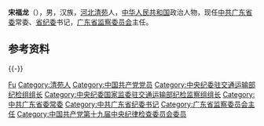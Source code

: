 '''宋福龙'''（{{bd|1964年|8月||catIdx=Song宋}}），男，汉族，[[河北|河北]][[清苑|清苑]]人，[[中华人民共和国|中华人民共和国]]政治人物，现任[[中国共产党广东省委员会|中共广东省委]]常委、[[中国共产党广东省纪律检查委员会|省纪委]]书记，[[广东省监察委员会|广东省监察委员会]]主任。

== 参考资料 ==
{{reflist}}

{{-}}
{{start box}}
{{s-ppo|cpc}}
{{s-before|[[施克辉|施克辉]]}}
{{s-title|[[中国共产党广东省纪律检查委员会|中国共产党广东省纪律检查委员会]]书记|2021年2月－}}
{{s-inc}}
{{s-before|[[李建波_(1959年)|李建波]]}}
{{s-title|中央纪委驻交通运输部纪检组组长|2015年12月－2018年6月}}
{{s-none|机构撤销}}
{{s-supervision|prc}}
{{s-before|[[施克辉|施克辉]]}}
{{s-title|[[广东省监察委员会|广东省监察委员会]]主任|2021年3月－}}
{{s-inc}}
{{s-new}}
{{s-title|中央纪委国家监委驻交通运输部纪检监察组组长|2018年6月－2021年2月}}
{{s-after|[[邹天敬|邹天敬]]}}
{{end box}}
{{广东省领导人}}
{{中华人民共和国广东省正职领导人}}

{{Authority control}}
{{DEFAULTSORT:Song宋}}
[[Category:宋姓|Fu]]
[[Category:清苑人|Category:清苑人]]
[[Category:中国共产党党员|Category:中国共产党党员]]
[[Category:中央纪委驻交通运输部纪检组组长|Category:中央纪委驻交通运输部纪检组组长]]
[[Category:中央纪委国家监委驻交通运输部纪检监察组组长|Category:中央纪委国家监委驻交通运输部纪检监察组组长]]
[[Category:中共广东省委常委|Category:中共广东省委常委]]
[[Category:中共广东省纪委书记|Category:中共广东省纪委书记]]
[[Category:广东省监察委员会主任|Category:广东省监察委员会主任]]
[[Category:中国共产党第十九届中央纪律检查委员会委员|Category:中国共产党第十九届中央纪律检查委员会委员]]

{{中国人物小作品}}